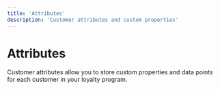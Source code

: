 ```yaml
---
title: 'Attributes'
description: 'Customer attributes and custom properties'
---
```


# Attributes

Customer attributes allow you to store custom properties and data points for each customer in your loyalty program.

